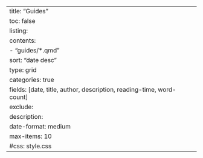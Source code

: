 ---
title: "Guides"
toc: false
listing: 
  contents: 
    - "guides/*.qmd"
  sort: "date desc"
  type: grid
  categories: true
  fields: [date, title, author, description, reading-time, word-count]
  exclude: 
    description:
  date-format: medium
  max-items: 10
#css: style.css
---